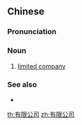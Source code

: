 ==Chinese==
{{zh-forms|type=22}}

===Pronunciation===
{{zh-pron
|m=yǒuxiàn gōngsī
|c=jau5 haan6 gung1 si1
|cat=n
}}

===Noun===
{{zh-noun}}

# [[limited company]]

===See also===
* {{zh-l|有限責任公司}}

[[th:有限公司]]
[[zh:有限公司]]